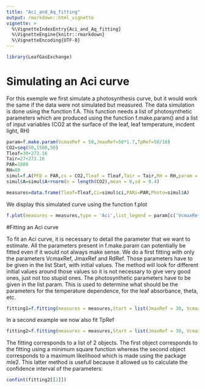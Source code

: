 ```yaml
---
title: "Aci_and_Aq_fitting"
output: rmarkdown::html_vignette
vignette: >
  %\VignetteIndexEntry{Aci_and_Aq_fitting}
  %\VignetteEngine{knitr::rmarkdown}
  %\VignetteEncoding{UTF-8}
---
```



```r
library(LeafGasExchange)
```

# Simulating an Aci curve
For this exemple we first simulate a photosynthesis curve, but it would work the same if the data were not simulated but measured. The data simulation is done using the function f.A. This function needs a list of photosynthetic parameters which are produced using the function f.make.param() and a list of input variables (CO2 at the surface of the leaf, leaf temperature, incdent light, RH)

```r
param=f.make.param(VcmaxRef = 50,JmaxRef=50*1.7,TpRef=50/10)
CO2=seq(50,1500,50)
Tleaf=30+273.16
Tair=27+273.16
PAR=1800
RH=80
simul=f.A(PFD = PAR,cs = CO2,Tleaf = Tleaf,Tair = Tair,RH = RH,param = param)
simul$A=simul$A+rnorm(n = length(CO2),mean = 0,sd = 0.4)

measures=data.frame(Tleaf=Tleaf,Ci=simul$ci,PARi=PAR,Photo=simul$A)
```

We display this simulated curve using the function f.plot

```r
f.plot(measures = measures,type = 'Aci',list_legend = param[c('VcmaxRef','JmaxRef','TpRef','RdRef')],param = param)
```



#Fitting an Aci curve

To fit an Aci curve, it is necessary to detail the parameter that we want to estimate. All the parameters present in f.make.param can potentially be fitted even if it would not always make sense. We do a first fitting with only the parameters VcmaxRef, JmaxRef and RdRef. Those parameters have to be given in the list Start, with initial values. The method will look for different initial values around those values so it is not necessary to give very good ones, just not too stupid ones. The photosynthetic parameters have to be given in the list param. This is used to determine what should be the parameters for the temperature dependence, for the leaf absorbance, theta, etc.

```r
fitting1=f.fitting(measures = measures,Start = list(JmaxRef = 30, VcmaxRef = 50, RdRef = 1),param=f.make.param(),modify.init=TRUE,do.plot=TRUE,type='Aci')
```
In a second example we now also fit TpRef

```r
fitting2=f.fitting(measures = measures,Start = list(JmaxRef = 30, VcmaxRef = 50, RdRef = 1,TpRef=9),param=f.make.param(),modify.init=TRUE,do.plot=TRUE,type='Aci')
```

The fitting corresponds to a list of 2 objects. The first object corresponds to the fitting using a minimum square function whereas the second object corresponds to a maximum likelihood which is made using the package mle2. This latter method is usefull because it allowed us to calculate the confidence interval of the parameters:

```r
confint(fitting2[[2]])
```



